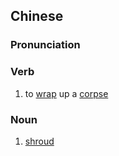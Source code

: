 {{also|裹尸}}
==Chinese==
{{zh-forms|s=裹尸}}

===Pronunciation===
{{zh-pron
|m=guǒshī
|cat=v,n
}}

===Verb===
{{zh-verb}}

# to [[wrap]] up a [[corpse]]

===Noun===
{{zh-noun}}

# [[shroud]]